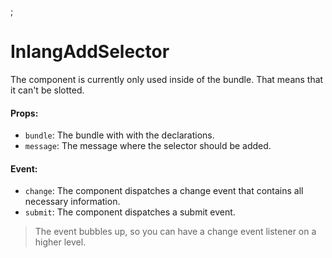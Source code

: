 

<Meta of={InlangAddSelector} />;

# InlangAddSelector

The component is currently only used inside of the bundle. That means that it can't be slotted.

<Canvas of={InlangAddSelector.Example} />

#### Props:

- `bundle`: The bundle with with the declarations.
- `message`: The message where the selector should be added.

#### Event:

- `change`: The component dispatches a change event that contains all necessary information.
- `submit`: The component dispatches a submit event.

> The event bubbles up, so you can have a change event listener on a higher level.
